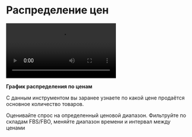 # Распределение цен

<video autoplay="" controls="true" controlslist="nodownload" class="w-full mt-4 rounded pb-4"><source src="https://newdash.neuromarket.online/videos/pricestats.mp4" type="video/mp4"/></video>

**График распределения по ценам**

С данным инструментом вы заранее узнаете по какой цене продаётся основное количество товаров.

Оценивайте спрос на определенный ценовой диапазон. Фильтруйте по складам FBS/FBO, меняйте диапазон времени и интервал между ценами